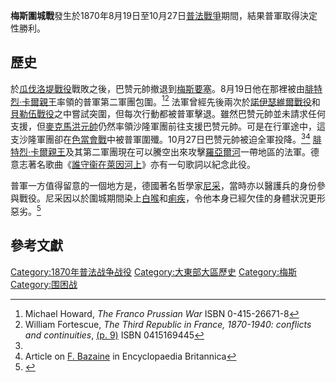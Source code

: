 {{Infobox Military Conflict
|image=
|caption=
|partof=[[普法戰爭|普法戰爭]]
|conflict=梅斯圍城戰
|date=1870年8月19日 – 1870年10月27日
|place=[[法國|法國]][[梅斯|梅斯]]
|result= 普軍勝利
|combatant1={{flagicon|Prussia|1803}} [[普魯士王國|普魯士]]
|combatant2={{flagicon|France}} [[法蘭西第二帝國|法國]]
|commander1=[[腓特烈三世_(普鲁士)|腓特烈·卡爾親王]]
|commander2=[[弗朗索瓦·阿希尔·巴赞|弗朗索瓦·巴赞]]元帥{{POW}}
|lat long = {{Coord|49|07|13|N|6|10|40|E|type:city(2144700)_region:FR}}
|strength1=最初: 168,435人{{sfn|Clodfelter|2017|p=185}}<br>結束: 197,326人
|strength2=154,481人{{sfn|Clodfelter|2017|p=185}} 
|casualties1=45,740人傷亡
|casualties2=12,481人傷亡<br/>142,000人被俘
|}}
{{Campaignbox Franco-Prussian War}}

'''梅斯圍城戰'''發生於1870年8月19日至10月27日[[普法戰爭|普法戰爭]]期間，結果普軍取得決定性勝利。 

==歷史==
於[[瓜伐洛堤戰役|瓜伐洛堤戰役]]戰敗之後，巴赞元帥撤退到[[梅斯要塞|梅斯要塞]]。8月19日他在那裡被由[[腓特烈三世_(普鲁士)|腓特烈·卡爾親王]]率領的普軍第二軍團包圍。<ref> Michael Howard, ''The Franco Prussian War'' ISBN 0-415-26671-8</ref><ref name="Fortescue">William Fortescue, ''The Third Republic in France, 1870-1940: conflicts and continuities'', [http://books.google.de/books?id=zNtJcb0mtkoC&lpg=PA9&pg=PA9 (p. 9)] {{Wayback|url=http://books.google.de/books?id=zNtJcb0mtkoC&lpg=PA9&pg=PA9 |date=20121105051825 }} ISBN 0415169445</ref> 法軍曾經先後兩次於[[諾伊瑟維爾戰役|諾伊瑟維爾戰役]]和[[貝勒伍戰役|貝勒伍戰役]]之中嘗試突圍，但每次行動都被普軍擊退。雖然巴赞元帥並未請求任何支援，但[[帕特里斯·麥克馬洪|麥克馬洪元帥]]仍然率領沙隆軍團前往支援巴赞元帥。可是在行軍途中，這支沙隆軍團卻在[[色當會戰|色當會戰]]中被普軍圍殲。10月27日巴赞元帥被迫全軍投降。<ref name="Fortescue"/><ref>Article on [http://www.britannica.com/EBchecked/topic/56981/Achille-Francois-Bazaine F. Bazaine] in Encyclopaedia Britannica</ref> [[腓特烈三世_(普鲁士)|腓特烈·卡爾親王]]及其第二軍團現在可以騰空出來攻擊[[羅亞爾河|羅亞爾河]]一帶地區的法軍。德意志著名歌曲《[[守卫莱茵|誰守衞在萊因河上]]》亦有一句歌詞以紀念此役。 

普軍一方值得留意的一個地方是，德國著名哲學家[[弗里德里希·尼采|尼采]]，當時亦以醫護兵的身份參與戰役。尼采因以於圍城期間染上[[白喉|白喉]]和[[痢疾|痢疾]]，令他本身已經欠佳的身體狀況更形惡劣。<ref>{{Cite web |url=http://plato.stanford.edu/entries/nietzsche/ |title=存档副本 |accessdate=2011-09-12 |archive-date=2018-09-04 |archive-url=https://web.archive.org/web/20180904231138/https://plato.stanford.edu/entries/nietzsche/ |dead-url=no }}</ref>

==參考文獻==
{{reflist}}

[[Category:1870年普法战争战役|Category:1870年普法战争战役]]
[[Category:大東部大區歷史|Category:大東部大區歷史]]
[[Category:梅斯|Category:梅斯]]
[[Category:围困战|Category:围困战]]